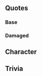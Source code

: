 {{Enemy/Header}}

==Quotes==
===Base===
{{Enemy/Quotes
|Introduction = チチュウカイ…クンダリマデ…アツイッテノニヨォクキタヨ…
ワシガ……オアイテ…シヨウ……。ナメル…ナヨォ……ッ！
|Introduction/En = So you've come deep into the Mediterranean. You still came despite the heat. I'll be your opponent! Don't underestimate me!
|Introduction/Note = 

|Attack = コノウミハ…ワシタチガ…ッ！
|Attack/En = This sea... is ours!
|Attack/Note = 

|Under Attack = テキガイッパイサ。
|Under Attack/En = There's a lot of enemies.
|Under Attack/Note = 

|Sunk = コノクライデ……チョウシニノルナァ！…シュウリカイソウシテ…カイソウシテ……マタクル！
|Sunk/En = Don't get cocky... just because you've managed to do this! ...I'll be back once I've... been repaired... and upgraded!
|Sunk/Note = 
}}

===Damaged===
{{Enemy/Quotes|form = Damaged
|Introduction = スコシハ…ヤルナァ……。ダガ…コレカラガ…ドキュウ…ノ
ホンッバン！ワシャア……ダレニモ…マケンゾッ……ォッ！
|Introduction/En = You're pretty good. But, now you'll see what a dreadnought can really do! ...I... won't lose... to anyone!
|Introduction/Note = 

|Attack = ドキュウニハ……ドキュウノイジガ アルノサ！
|Attack/En = A dreadnought has a dreadnought's pride!
|Attack/Note = 

|Attack/Debuffed = チチュウカイニ…シズンジマイナ！
|Attack/Debuffed/En = You'll sink here... in the Mediterranean!
|Attack/Debuffed/Note = 

|Under Attack = ッタク。ウルサイッテネェ！
|Under Attack/En = Damnit. You're damned annoying!
|Under Attack/Note = The end part of her voice and  Conte di Cavour's returning voice are alike.

|Under Attack/Debuffed = ハアァン？ナメヤガッテ！
|Under Attack/Debuffed/En = Whaaa!? You're underestimating me!
|Under Attack/Debuffed/Note = 

|Sunk/Debuffed = ヤラレタ…マタ……コレガドウキュウノゲンカイナノカ？……エイエンノヤミニ シズンデイク。イヤダ……エ？…コノ光…コノ…テ……掴んで、いいの…カ？…ソレナラワシハ…わしは…また、今度こそ！
|Sunk/Debuffed/En = You got me good... again... Are these the limits of a dreadnought? ...I'm sinking into the deep dark. I don't want this... Huh? ...The light... Can I move... toward the... light? ...Ah, in that case... this time... I'll...!
|Sunk/Debuffed/Note = 
}}

==Character==
==Trivia==

{{Enemyshiplist}}